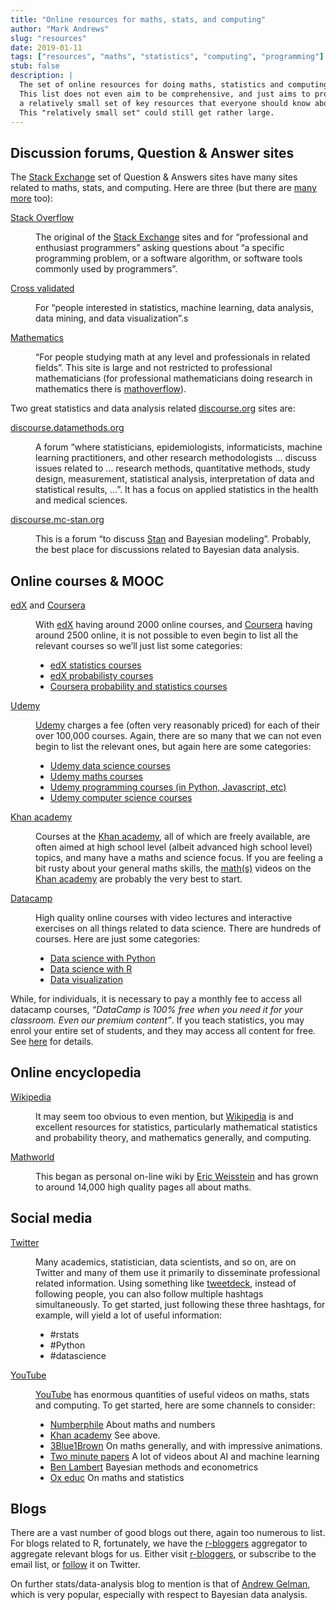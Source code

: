 ```yaml
---
title: "Online resources for maths, stats, and computing"
author: "Mark Andrews"
slug: "resources"
date: 2019-01-11
tags: ["resources", "maths", "statistics", "computing", "programming"]
stub: false
description: |
  The set of online resources for doing maths, statistics and computing is vast. 
  This list does not even aim to be comprehensive, and just aims to provide 
  a relatively small set of key resources that everyone should know about.
  This "relatively small set" could still get rather large.
---
```


## Discussion forums, Question & Answer sites

The [Stack Exchange](https://stats.stackexchange.com) set 
of Question & Answers sites have many sites related to maths, stats, and computing.
Here are three (but there are [many more](https://stackexchange.com/sites) too):

[Stack Overflow](https://stackoverflow.com/)

:   The original of the [Stack Exchange](https://stats.stackexchange.com) sites and 
    for "professional and enthusiast programmers" asking 
    questions about "a specific programming problem, or a software algorithm, 
    or software tools commonly used by programmers".     
   

[Cross validated](https://stats.stackexchange.com/)

:   For "people interested in statistics, machine learning, data analysis, data mining, and data visualization".s


[Mathematics](https://math.stackexchange.com/)

:  "For people studying math at any level and professionals in related fields".
    This site is large and not restricted to professional mathematicians 
    (for professional mathematicians doing research in mathematics there is 
    [mathoverflow](https://mathoverflow.net/)).


Two great statistics and data analysis related [discourse.org](https://www.discourse.org/) sites are:

[discourse.datamethods.org](https://discourse.datamethods.org/)

:   A forum "where statisticians, epidemiologists, informaticists, machine learning practitioners, and other research
    methodologists ... discuss issues related to ... research methods, quantitative methods, study design, measurement,
    statistical analysis, interpretation of data and statistical results, ...".
    It has a focus on applied statistics in the health and medical sciences.

[discourse.mc-stan.org](https://discourse.mc-stan.org/)

:   This is a forum "to discuss [Stan](https://mc-stan.org/) and Bayesian modeling". Probably, 
    the best place for discussions related to Bayesian data analysis.

## Online courses & MOOC

[edX](https://www.edx.org/) and [Coursera](https://www.coursera.org/)

:   With [edX](https://www.edx.org/) having around 2000 online courses, and [Coursera](https://www.coursera.org/)
    having around 2500 online, it is not possible to even begin to list all the relevant courses 
    so we'll just list some categories:

    * [edX statistics courses](https://www.edx.org/learn/statistics)
    * [edX probabilisty courses](https://www.edx.org/learn/probability)
    * [Coursera probability and statistics courses](https://www.coursera.org/browse/data-science/probability-and-statistics)

[Udemy](http://udemy.com/)

:   [Udemy](http://udemy.com/) charges a fee (often very reasonably priced) for each of their over 100,000 courses. Again, 
    there are so many that we can not even begin to list the relevant ones, but again here are some categories:
    
    * [Udemy data science courses](https://www.udemy.com/topic/data-science/)
    * [Udemy maths courses](https://www.udemy.com/topic/math/)
    * [Udemy programming courses (in Python, Javascript, etc)](https://www.udemy.com/courses/development/)
    * [Udemy computer science courses](https://www.udemy.com/topic/computer-science/)


[Khan academy](https://www.khanacademy.org/)

:   Courses at the [Khan academy](https://www.khanacademy.org/), 
    all of which are freely available, are often aimed at high school level 
    (albeit advanced high school level) topics, 
    and many have a maths and science focus. If you are feeling a bit rusty about your general maths skills,
    the [math(s)](https://www.khanacademy.org/math/) videos on the [Khan academy](https://www.khanacademy.org/)
    are probably the very best to start.

[Datacamp](https://www.datacamp.com/)   

:   High quality online courses with video lectures and interactive exercises on all things related to data science. There are hundreds of courses. Here are just some categories:

    * [Data science with Python](https://www.datacamp.com/tracks/data-scientist-with-python)
    * [Data science with R](https://www.datacamp.com/tracks/data-scientist-with-r)
    * [Data visualization](https://www.datacamp.com/tracks/data-visualization-with-r)
    
While, for individuals, it is necessary to pay a monthly fee to access all datacamp courses, 
*"DataCamp is 100% free when you need it for your classroom. Even our premium content"*. If you teach statistics, you may enrol your entire set of students, and they may access all content for free. See [here](https://www.datacamp.com/groups/education) for details.
    
## Online encyclopedia 

[Wikipedia](https://en.wikipedia.org)

:   It may seem too obvious to even mention, but [Wikipedia](https://en.wikipedia.org) is 
    and excellent resources for statistics, particularly mathematical statistics and
    probability theory, and mathematics generally, and computing. 

[Mathworld](http://mathworld.wolfram.com/)

:   This began as personal on-line wiki by [Eric Weisstein](https://en.wikipedia.org/wiki/Eric_W._Weisstein) 
    and has grown to around 14,000 high quality pages all about maths. 


## Social media


[Twitter](https://twitter.com/)

:   Many academics, statistician, data scientists, and so on, are on Twitter 
    and many of them use it primarily to disseminate professional related information. Using something
    like [tweetdeck](https://tweetdeck.twitter.com/), instead of following people,
    you can also follow multiple hashtags simultaneously. To get started, 
    just following these three hashtags, for example, will yield a lot of useful information:
    
    * #rstats 
    * #Python 
    * #datascience
    
[YouTube](https://www.youtube.com)

:   [YouTube](https://www.youtube.com) has 
    enormous quantities of useful videos on maths, stats and computing. To get started, here are some channels to consider:
    
    * [Numberphile](https://www.youtube.com/user/numberphile) About maths and numbers
    * [Khan academy](https://www.youtube.com/khanacademy) See above.
    * [3Blue1Brown](https://www.youtube.com/channel/UCYO_jab_esuFRV4b17AJtAw) On maths generally, and with impressive animations. 
    * [Two minute papers](https://www.youtube.com/channel/UCbfYPyITQ-7l4upoX8nvctg) A lot of videos about AI and machine learning
    * [Ben Lambert](https://www.youtube.com/user/SpartacanUsuals) Bayesian methods and econometrics
    * [Ox educ](https://www.youtube.com/channel/UCkQXyTRPtdbZKcggIozIpyw) On maths and statistics
    
    
## Blogs

There are a vast number of good blogs out there, again too numerous to list. 
For blogs related to R, fortunately, 
we have the [r-bloggers](https://www.r-bloggers.com/) aggregator to aggregate relevant blogs for us.
Either visit [r-bloggers](https://www.r-bloggers.com/), or subscribe to the email list, or [follow](https://twitter.com/Rbloggers)
it on Twitter.

On further stats/data-analysis blog to mention is that of [Andrew Gelman](https://statmodeling.stat.columbia.edu/), which is very popular, especially  with respect to Bayesian data analysis.
